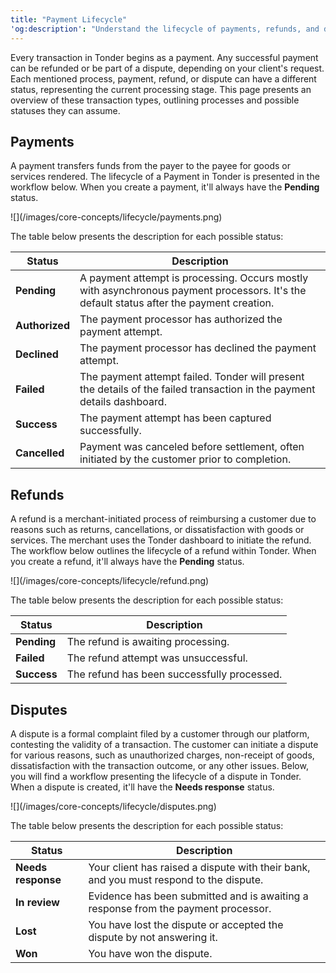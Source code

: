 ```yaml
---
title: "Payment Lifecycle"
'og:description': "Understand the lifecycle of payments, refunds, and disputes in Tonder. Learn about the processes and statuses each transaction type can have, ensuring a clear overview of transaction management."
---
```


Every transaction in Tonder begins as a payment. Any successful payment can be refunded or be part of a dispute, depending on your client's request. Each mentioned process, payment, refund, or dispute can have a different status, representing the current processing stage. This page presents an overview of these transaction types, outlining processes and possible statuses they can assume.

<CardGroup cols={3}>

  <Card title="Payments" icon="money-bill" href="#payments"/>
  <Card title="Refunds" icon="hand-holding-dollar" href="#refunds"/>
  <Card title="Disputes" icon="swords" href="#disputes"/>

</CardGroup>

## Payments

A payment transfers funds from the payer to the payee for goods or services rendered. The lifecycle of a Payment in Tonder is presented in the workflow below. When you create a payment, it'll always have the **Pending** status.

<Frame>![](/images/core-concepts/lifecycle/payments.png)</Frame>

The table below presents the description for each possible status:

| Status        | Description                                                                                                  |
|---------------|--------------------------------------------------------------------------------------------------------------|
| **Pending**   | A payment attempt is processing. Occurs mostly with asynchronous payment processors. It's the default status after the payment creation.                        |
| **Authorized**| The payment processor has authorized the payment attempt.                                                    |
| **Declined**  | The payment processor has declined the payment attempt.                                                      |
| **Failed**    | The payment attempt failed. Tonder will present the details of the failed transaction in the payment details dashboard. |
| **Success**   | The payment attempt has been captured successfully.                                                          |
| **Cancelled** | Payment was canceled before settlement, often initiated by the customer prior to completion. |


## Refunds

A refund is a merchant-initiated process of reimbursing a customer due to reasons such as returns, cancellations, or dissatisfaction with goods or services. The merchant uses the Tonder dashboard to initiate the refund. The workflow below outlines the lifecycle of a refund within Tonder. When you create a refund, it'll always have the **Pending** status.

<Frame>![](/images/core-concepts/lifecycle/refund.png)</Frame>

The table below presents the description for each possible status:

| Status      | Description                                |
|-------------|--------------------------------------------|
| **Pending** | The refund is awaiting processing.         |
| **Failed**  | The refund attempt was unsuccessful.          |
| **Success** | The refund has been successfully processed.            |


## Disputes

A dispute is a formal complaint filed by a customer through our platform, contesting the validity of a transaction. The customer can initiate a dispute for various reasons, such as unauthorized charges, non-receipt of goods, dissatisfaction with the transaction outcome, or any other issues. Below, you will find a workflow presenting the lifecycle of a dispute in Tonder. When a dispute is created, it'll have the **Needs response** status.

<Frame>![](/images/core-concepts/lifecycle/disputes.png)</Frame>

The table below presents the description for each possible status:

| Status           | Description                                                            |
|------------------|------------------------------------------------------------------------|
| **Needs response**   | Your client has raised a dispute with their bank, and you must respond to the dispute. |
| **In review**        | Evidence has been submitted and is awaiting a response from the payment processor. |
| **Lost**             | You have lost the dispute or accepted the dispute by not answering it.  |
| **Won**              | You have won the dispute.                                              |
